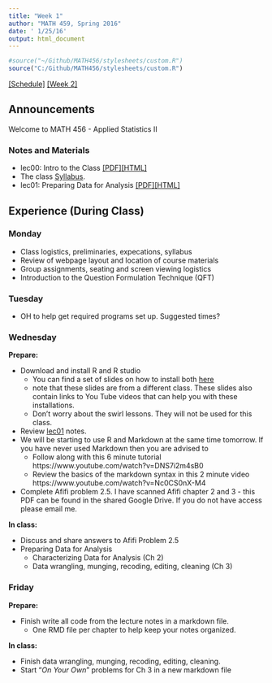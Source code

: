 ```yaml
---
title: "Week 1"
author: "MATH 459, Spring 2016"
date: ' 1/25/16'
output: html_document
---
```

```r
#source("~/Github/MATH456/stylesheets/custom.R")
source("C:/Github/MATH456/stylesheets/custom.R")
```
[[Schedule]](Schedule.html) [[Week 2]](wk02.html)

## Announcements
Welcome to MATH 456 - Applied Statistics II

### Notes and Materials
* lec00: Intro to the Class [[PDF]](notes/lec00_Intro.pdf)[[HTML]](notes/lec00_Intro.html)
* The class [Syllabus](./Syllabus.html). 
* lec01: Preparing Data for Analysis [[PDF]](notes/lec01_data_prep.pdf)[[HTML]](notes/lec01_data_prep.html)


## Experience (During Class)
### Monday
* Class logistics, preliminaries, expecations, syllabus
* Review of webpage layout and location of course materials
* Group assignments, seating and screen viewing logistics
* Introduction to the Question Formulation Technique (QFT)

### Tuesday
* OH to help get required programs set up. Suggested times? 


### Wednesday
**Prepare:**  

* Download and install R and R studio  
    - You can find a set of slides on how to install both [here](http://htmlpreview.github.io/?https://github.com/norcalbiostat/R-Bootcamp/blob/gh-pages/lecture_notes/0_2_-_Setup_R_and_R_Studio.html) 
    - note that these slides are from a different class. These slides also contain links to You Tube videos that can help you with these installations.
    - Don't worry about the swirl lessons. They will not be used for this class. 
* Review [lec01](notes/lec01_data_prep.html) notes.    
* We will be starting to use R and Markdown at the same time tomorrow. If you have never used Markdown then you are advised to  
    - Follow along with this 6 minute tutorial https://www.youtube.com/watch?v=DNS7i2m4sB0 
    - Review the basics of the markdown syntax in this 2 minute video https://www.youtube.com/watch?v=Nc0CS0nX-M4
* Complete Afifi problem 2.5. I have scanned Afifi chapter 2 and 3 - this PDF can be found in the shared Google Drive. If you do not have access please email me. 

**In class:**

* Discuss and share answers to Afifi Problem 2.5
* Preparing Data for Analysis
    - Characterizing Data for Analysis (Ch 2)
    - Data wrangling, munging, recoding, editing, cleaning (Ch 3)


### Friday
**Prepare:** 

* Finish write all code from the lecture notes in a markdown file. 
  - One RMD file per chapter to help keep your notes organized. 
  
**In class:**

* Finish data wrangling, munging, recoding, editing, cleaning.
* Start "_On Your Own_" problems for Ch 3 in a new markdown file 


